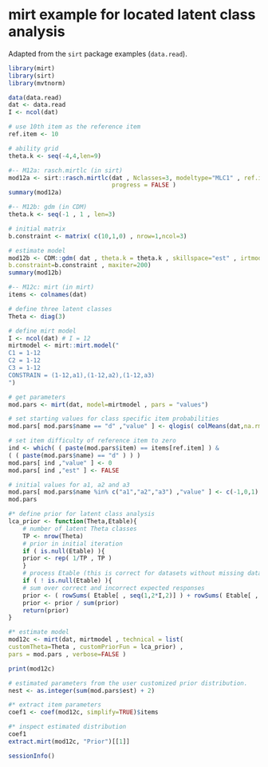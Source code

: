 # mirt example for located latent class analysis

Adapted from the `sirt` package  examples (`data.read`).

```r
library(mirt)
library(sirt)
library(mvtnorm)

data(data.read)
dat <- data.read
I <- ncol(dat)

# use 10th item as the reference item
ref.item <- 10

# ability grid
theta.k <- seq(-4,4,len=9)

#-- M12a: rasch.mirtlc (in sirt)
mod12a <- sirt::rasch.mirtlc(dat , Nclasses=3, modeltype="MLC1" , ref.item=ref.item, 
                             progress = FALSE )
summary(mod12a)

#-- M12b: gdm (in CDM)
theta.k <- seq(-1 , 1 , len=3)

# initial matrix
b.constraint <- matrix( c(10,1,0) , nrow=1,ncol=3)

# estimate model
mod12b <- CDM::gdm( dat , theta.k = theta.k , skillspace="est" , irtmodel="1PL",
b.constraint=b.constraint , maxiter=200)
summary(mod12b)

#-- M12c: mirt (in mirt)
items <- colnames(dat)

# define three latent classes
Theta <- diag(3)

# define mirt model
I <- ncol(dat) # I = 12
mirtmodel <- mirt::mirt.model("
C1 = 1-12
C2 = 1-12
C3 = 1-12
CONSTRAIN = (1-12,a1),(1-12,a2),(1-12,a3)
")

# get parameters
mod.pars <- mirt(dat, model=mirtmodel , pars = "values")

# set starting values for class specific item probabilities
mod.pars[ mod.pars$name == "d" ,"value" ] <- qlogis( colMeans(dat,na.rm=TRUE) )

# set item difficulty of reference item to zero
ind <- which( ( paste(mod.pars$item) == items[ref.item] ) &
( ( paste(mod.pars$name) == "d" ) ) )
mod.pars[ ind ,"value" ] <- 0
mod.pars[ ind ,"est" ] <- FALSE

# initial values for a1, a2 and a3
mod.pars[ mod.pars$name %in% c("a1","a2","a3") ,"value" ] <- c(-1,0,1)
mod.pars

#* define prior for latent class analysis
lca_prior <- function(Theta,Etable){
    # number of latent Theta classes
    TP <- nrow(Theta)
    # prior in initial iteration
    if ( is.null(Etable) ){
    prior <- rep( 1/TP , TP )
    }
    # process Etable (this is correct for datasets without missing data)
    if ( ! is.null(Etable) ){
    # sum over correct and incorrect expected responses
    prior <- ( rowSums( Etable[ , seq(1,2*I,2)] ) + rowSums( Etable[ , seq(2,2*I,2)]))}
    prior <- prior / sum(prior)
    return(prior)
}

#* estimate model
mod12c <- mirt(dat, mirtmodel , technical = list(
customTheta=Theta , customPriorFun = lca_prior) ,
pars = mod.pars , verbose=FALSE )

print(mod12c)

# estimated parameters from the user customized prior distribution.
nest <- as.integer(sum(mod.pars$est) + 2)

#* extract item parameters
coef1 <- coef(mod12c, simplify=TRUE)$items

#* inspect estimated distribution
coef1
extract.mirt(mod12c, "Prior")[[1]]

sessionInfo()
```